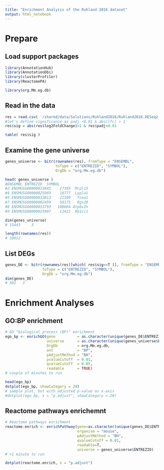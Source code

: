 ```yaml
---
title: "Enrichment Analysis of the Ruhland 2016 dataset"
output: html_notebook
---
```




# Prepare

## Load support packages
```r
library(AnnotationHub)
library(AnnotationDbi)
library(clusterProfiler)
library(ReactomePA)

library(org.Mm.eg.db)
```



## Read in the data
```r
res = read.csv( '/shared/data/Solutions/Ruhland2016/Ruhland2016.DESeq2.results.csv'  , row.names=1)
#let's define significance as padj <0.01 & abs(lfc) > 1
res$sig = abs(res$log2FoldChange)>1 & res$padj<0.01

table( res$sig )
```



## Examine the gene universe
```r
genes_universe <- bitr(rownames(res), fromType = "ENSEMBL",
                       toType = c("ENTREZID", "SYMBOL"),
                       OrgDb = "org.Mm.eg.db")

head( genes_universe )
#ENSEMBL ENTREZID  SYMBOL
#2 ENSMUSG00000033845    27395  Mrpl15
#4 ENSMUSG00000025903    18777  Lypla1
#5 ENSMUSG00000033813    21399   Tcea1
#7 ENSMUSG00000002459    58175   Rgs20
#8 ENSMUSG00000033793   108664 Atp6v1h
#9 ENSMUSG00000025907    12421  Rb1cc1

dim(genes_universe)
# 15443     3

length(rownames(res))
# 18012
```



## List DEGs
```r
genes_DE <- bitr(rownames(res)[which( res$sig==T )], fromType = "ENSEMBL",
                 toType = c("ENTREZID", "SYMBOL"),
                 OrgDb = "org.Mm.eg.db")
dim(genes_DE)
# 382   3
```



# Enrichment Analyses

## GO:BP enrichment
```r
# GO "biological process (BP)" enrichment
ego_bp <- enrichGO(gene          = as.character(unique(genes_DE$ENTREZID)),
                   universe      = as.character(unique(genes_universe$ENTREZID)),
                   OrgDb         = org.Mm.eg.db,
                   ont           = "BP",
                   pAdjustMethod = "BH",
                   pvalueCutoff  = 0.01,
                   qvalueCutoff  = 0.05,
                   readable      = TRUE)
# couple of minutes to run

head(ego_bp)
dotplot(ego_bp, showCategory = 20)
# sample plot, but with adjusted p-value as x-axis
#dotplot(ego_bp, x = "p.adjust", showCategory = 20)
```



## Reactome pathways enrichemnt
```r
# Reactome pathways enrichment
reactome.enrich <- enrichPathway(gene=as.character(unique(genes_DE$ENTREZID)),
                                 organism = "mouse",
                                 pAdjustMethod = "BH",
                                 qvalueCutoff = 0.01,
                                 readable=T,
                                 universe = genes_universe$ENTREZID)
# <1 minute to run

dotplot(reactome.enrich, x = "p.adjust")
```




<!-- EOF -->